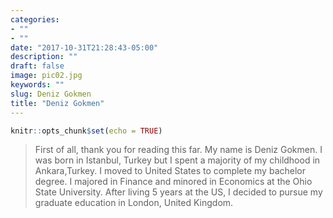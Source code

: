```yaml
---
categories:
- ""
- ""
date: "2017-10-31T21:28:43-05:00"
description: ""
draft: false
image: pic02.jpg
keywords: ""
slug: Deniz Gokmen
title: "Deniz Gokmen"
---
```


```r
knitr::opts_chunk$set(echo = TRUE)
```


>First of all, thank you for reading this far. My name is Deniz Gokmen. I was born in Istanbul, Turkey but I spent a majority of my childhood in Ankara,Turkey. I moved to United States to complete my bachelor degree. I majored in Finance and minored in Economics at the Ohio State University. After living 5 years at the US, I decided to pursue my graduate education in London, United Kingdom.




